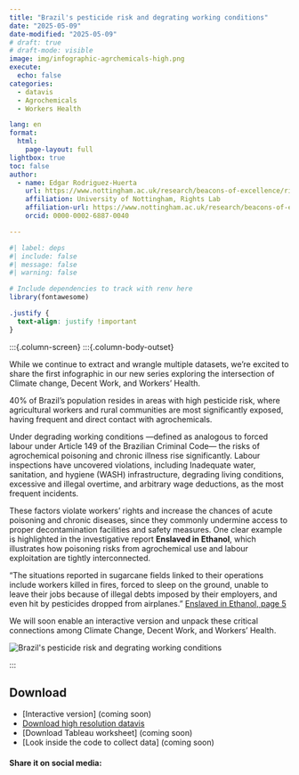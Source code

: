 ```yaml
---
title: "Brazil's pesticide risk and degrating working conditions"
date: "2025-05-09"
date-modified: "2025-05-09"
# draft: true
# draft-mode: visible 
image: img/infographic-agrchemicals-high.png
execute:
  echo: false
categories:
  - datavis
  - Agrochemicals
  - Workers Health

lang: en
format: 
  html:
    page-layout: full
lightbox: true
toc: false
author:
  - name: Edgar Rodriguez-Huerta
    url: https://www.nottingham.ac.uk/research/beacons-of-excellence/rights-lab/our-team/edgar-rodríguez-huerta/index.aspx
    affiliation: University of Nottingham, Rights Lab
    affiliation-url: https://www.nottingham.ac.uk/research/beacons-of-excellence/rights-lab/index.aspx
    orcid: 0000-0002-6887-0040

---
```


```r
#| label: deps
#| include: false
#| message: false
#| warning: false

# Include dependencies to track with renv here
library(fontawesome)
```

```css
.justify {
  text-align: justify !important
}
```
:::{.column-screen}
:::{.column-body-outset}

While we continue to extract and wrangle multiple datasets, we're excited to share the first infographic in our new series exploring the intersection of Climate change, Decent Work, and Workers’ Health.

40% of Brazil's population resides in areas with high pesticide risk, where agricultural workers and rural communities are most significantly exposed, having frequent and direct contact with agrochemicals.

Under degrading working conditions —defined as analogous to forced labour under Article 149 of the Brazilian Criminal Code— the risks of agrochemical poisoning and chronic illness rise significantly. Labour inspections have uncovered violations, including Inadequate water, sanitation, and hygiene (WASH) infrastructure, degrading living conditions, excessive and illegal overtime, and arbitrary wage deductions, as the most frequent incidents.

These factors violate workers’ rights and increase the chances of acute poisoning and chronic diseases, since they commonly undermine access to proper decontamination facilities and safety measures. One clear example is highlighted in the investigative report  **Enslaved in Ethanol**, which illustrates how poisoning risks from agrochemical use and labour exploitation are tightly interconnected.


::: {.callout-warning appearance="simple" icon=false}



“The situations reported in sugarcane fields linked to their operations include workers killed in fires, forced to sleep on the ground, unable to leave their jobs because of illegal debts imposed by their employers, and even hit by pesticides dropped from airplanes.” [Enslaved in Ethanol, page 5](https://lnkd.in/euFa2uHp)

:::


We will soon enable an interactive version and unpack these critical connections among Climate Change, Decent Work, and Workers’ Health.


![](img/infographic-agrchemicals-high.png "Brazil's pesticide risk and degrating working conditions")

:::		

## Download {.appendix}

- [Interactive version] (coming soon)
- [Download high resolution datavis](img/global_pesticides_risk_score.pdf)
- [Download Tableau worksheet] (coming soon)
- [Look inside the code to collect data] (coming soon)


#### Share it on social media:

```{=html}
<!-- AddToAny BEGIN -->
<div class="a2a_kit a2a_kit_size_32 a2a_default_style" data-a2a-icon-color="#FFDC02,black">

<a class="a2a_button_email a2a_counter"></a>
<a class="a2a_button_copy_link a2a_counter"></a>
<a class="a2a_button_linkedin a2a_counter"></a>
<a class="a2a_button_facebook a2a_counter"></a>
<a class="a2a_button_bluesky a2a_counter"></a>
<a class="a2a_button_x a2a_counter"></a>
<a class="a2a_button_threads a2a_counter"></a>
<a class="a2a_button_mastodon a2a_counter"></a>
<a class="a2a_button_whatsapp a2a_counter"></a>
<a class="a2a_dd a2a_counter" href="https://www.addtoany.com/share"></a>
</div>
<script async src="https://static.addtoany.com/menu/page.js"></script>
<!-- AddToAny END -->
```

